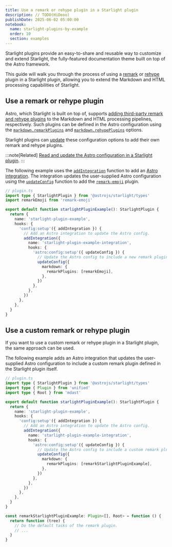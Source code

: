 ```yaml
---
title: Use a remark or rehype plugin in a Starlight plugin
description: // TODO(HiDeoo)
publishDate: 2025-06-02 05:00:00
notebook:
  name: starlight-plugins-by-example
  order: 10
  section: examples
---
```


Starlight plugins provide an easy-to-share and reusable way to customize and extend Starlight, the fully-featured documentation theme built on top of the Astro framework.

This guide will walk you through the process of using a [remark](https://github.com/remarkjs/remark) or [rehype](https://github.com/rehypejs/rehype) plugin in a Starlight plugin, allowing you to extend the Markdown and HTML processing capabilities of Starlight.


<Prerequisites />

## Use a remark or rehype plugin

Astro, which Starlight is built on top of, supports [adding third-party remark and rehype plugins](https://docs.astro.build/en/guides/markdown-content/#adding-remark-and-rehype-plugins) to the Markdown and HTML processing pipelines, respectively.
Such plugins can be defined in the Astro configuration using the [`markdown.remarkPlugins`](https://docs.astro.build/en/reference/configuration-reference/#markdownremarkplugins) and [`markdown.rehypePlugins`](https://docs.astro.build/en/reference/configuration-reference/#markdownrehypeplugins) options.

Starlight plugins can [update](/notes/starlight-plugin-read-and-update-astro-configuration) these configuration options to add their own remark and rehype plugins.

:::note[Related]
[Read and update the Astro configuration in a Starlight plugin](/notes/starlight-plugin-read-and-update-astro-configuration).
:::

The following example uses the [`addIntegration`](https://starlight.astro.build/reference/plugins/#addintegration) function to add an [Astro integration](https://docs.astro.build/en/reference/integrations-reference/).
The integration updates the user-supplied Astro configuration using the [`updateConfig`](https://docs.astro.build/en/reference/integrations-reference/#updateconfig-option) function to add the [`remark-emoji`](https://github.com/rhysd/remark-emoji) plugin.

```ts {3} / (addIntegration) / {11-23}
// plugin.ts
import type { StarlightPlugin } from '@astrojs/starlight/types'
import remarkEmoji from 'remark-emoji'

export default function starlightPluginExample(): StarlightPlugin {
  return {
    name: 'starlight-plugin-example',
    hooks: {
      'config:setup'({ addIntegration }) {
        // Add an Astro integration to update the Astro config.
        addIntegration({
          name: 'starlight-plugin-example-integration',
          hooks: {
            'astro:config:setup'({ updateConfig }) {
              // Update the Astro config to include a new remark plugin.
              updateConfig({
                markdown: {
                  remarkPlugins: [remarkEmoji],
                },
              })
            },
          },
        })
      },
    },
  }
}
```

## Use a custom remark or rehype plugin

If you want to use a custom remark or rehype plugin in a Starlight plugin, the same approach can be used.

The following example adds an Astro integration that updates the user-supplied Astro configuration to include a custom remark plugin defined in the Starlight plugin itself.

```ts {30-35} /(remarkStarlightPluginExample)]/
// plugin.ts
import type { StarlightPlugin } from '@astrojs/starlight/types'
import type { Plugin } from 'unified'
import type { Root } from 'mdast'

export default function starlightPluginExample(): StarlightPlugin {
  return {
    name: 'starlight-plugin-example',
    hooks: {
      'config:setup'({ addIntegration }) {
        // Add an Astro integration to update the Astro config.
        addIntegration({
          name: 'starlight-plugin-example-integration',
          hooks: {
            'astro:config:setup'({ updateConfig }) {
              // Update the Astro config to include a custom remark plugin.
              updateConfig({
                markdown: {
                  remarkPlugins: [remarkStarlightPluginExample],
                },
              })
            },
          },
        })
      },
    },
  }
}

const remarkStarlightPluginExample: Plugin<[], Root> = function () {
  return function (tree) {
    // Do the default tasks of the remark plugin.
    // ...
  }
}
```


<Outro />

